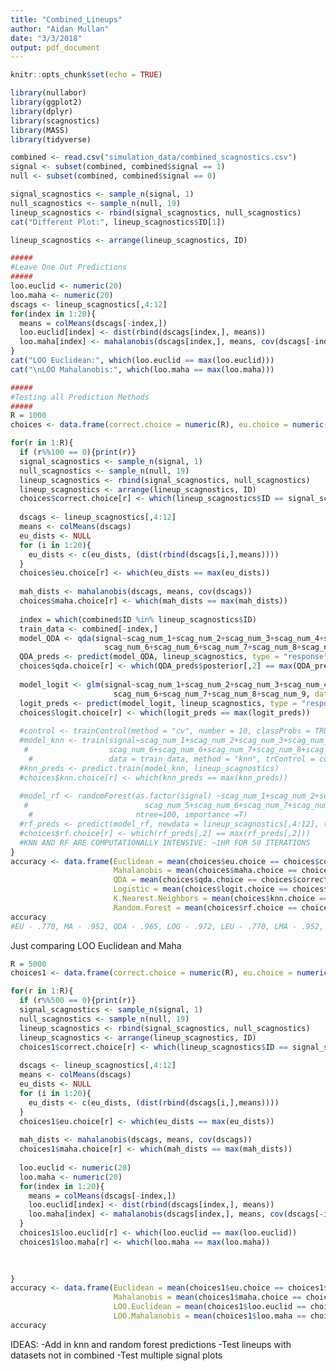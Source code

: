 ```yaml
---
title: "Combined_Lineups"
author: "Aidan Mullan"
date: "3/3/2018"
output: pdf_document
---
```


```r
knitr::opts_chunk$set(echo = TRUE)
```

```r
library(nullabor)
library(ggplot2)
library(dplyr)
library(scagnostics)
library(MASS)
library(tidyverse)

combined <- read.csv("simulation_data/combined_scagnostics.csv")
signal <- subset(combined, combined$signal == 1)
null <- subset(combined, combined$signal == 0)
```

```r
signal_scagnostics <- sample_n(signal, 1)
null_scagnostics <- sample_n(null, 19)
lineup_scagnostics <- rbind(signal_scagnostics, null_scagnostics)
cat("Different Plot:", lineup_scagnostics$ID[1])

lineup_scagnostics <- arrange(lineup_scagnostics, ID)
```

```r
#####
#Leave One Out Predictions
#####
loo.euclid <- numeric(20)
loo.maha <- numeric(20)
dscags <- lineup_scagnostics[,4:12]
for(index in 1:20){
  means = colMeans(dscags[-index,])
  loo.euclid[index] <- dist(rbind(dscags[index,], means))
  loo.maha[index] <- mahalanobis(dscags[index,], means, cov(dscags[-index,]))
}
cat("LOO Euclidean:", which(loo.euclid == max(loo.euclid)))
cat("\nLOO Mahalanobis:", which(loo.maha == max(loo.maha)))
```


```r
#####
#Testing all Prediction Methods
#####
R = 1000
choices <- data.frame(correct.choice = numeric(R), eu.choice = numeric(R), maha.choice = numeric(R), qda.choice = numeric(R), logit.choice = numeric(R), knn.choice = numeric(R), rf.choice = numeric(R))

for(r in 1:R){
  if (r%%100 == 0){print(r)}
  signal_scagnostics <- sample_n(signal, 1)
  null_scagnostics <- sample_n(null, 19)
  lineup_scagnostics <- rbind(signal_scagnostics, null_scagnostics)
  lineup_scagnostics <- arrange(lineup_scagnostics, ID)
  choices$correct.choice[r] <- which(lineup_scagnostics$ID == signal_scagnostics$ID)
  
  dscags <- lineup_scagnostics[,4:12]
  means <- colMeans(dscags)
  eu_dists <- NULL
  for (i in 1:20){
    eu_dists <- c(eu_dists, (dist(rbind(dscags[i,],means))))
  }
  choices$eu.choice[r] <- which(eu_dists == max(eu_dists))
  
  mah_dists <- mahalanobis(dscags, means, cov(dscags))
  choices$maha.choice[r] <- which(mah_dists == max(mah_dists))
  
  index = which(combined$ID %in% lineup_scagnostics$ID)
  train_data <- combined[-index,]
  model_QDA <- qda(signal~scag_num_1+scag_num_2+scag_num_3+scag_num_4+scag_num_5+
                     scag_num_6+scag_num_6+scag_num_7+scag_num_8+scag_num_9, data = train_data)
  QDA_preds <- predict(model_QDA, lineup_scagnostics, type = "response")
  choices$qda.choice[r] <- which(QDA_preds$posterior[,2] == max(QDA_preds$posterior[,2]))
  
  model_logit <- glm(signal~scag_num_1+scag_num_2+scag_num_3+scag_num_4+scag_num_5+
                       scag_num_6+scag_num_7+scag_num_8+scag_num_9, data = train_data, family ="binomial")
  logit_preds <- predict(model_logit, lineup_scagnostics, type = "response")
  choices$logit.choice[r] <- which(logit_preds == max(logit_preds))
  
  #control <- trainControl(method = "cv", number = 10, classProbs = TRUE, returnData = TRUE)
  #model_knn <- train(signal~scag_num_1+scag_num_2+scag_num_3+scag_num_4+scag_num_5+
   #                  scag_num_6+scag_num_6+scag_num_7+scag_num_8+scag_num_9, 
    #                 data = train_data, method = "knn", trControl = control)
  #knn_preds <- predict.train(model_knn, lineup_scagnostics)
  #choices$knn.choice[r] <- which(knn_preds == max(knn_preds))
  
  #model_rf <- randomForest(as.factor(signal) ~scag_num_1+scag_num_2+scag_num_3+scag_num_4+
   #                          scag_num_5+scag_num_6+scag_num_7+scag_num_8+scag_num_9, data = train_data,
    #                       ntree=100, importance =T)
  #rf_preds <- predict(model_rf, newdata = lineup_scagnostics[,4:12], type = "prob")
  #choices$rf.choice[r] <- which(rf_preds[,2] == max(rf_preds[,2]))
  #KNN AND RF ARE COMPUTATIONALLY INTENSIVE: ~1HR FOR 50 ITERATIONS
}
accuracy <- data.frame(Euclidean = mean(choices$eu.choice == choices$correct.choice), 
                       Mahalanobis = mean(choices$maha.choice == choices$correct.choice),
                       QDA = mean(choices$qda.choice == choices$correct.choice),
                       Logistic = mean(choices$logit.choice == choices$correct.choice),
                       K.Nearest.Neighbors = mean(choices$knn.choice == choices$correct.choice),
                       Random.Forest = mean(choices$rf.choice == choices$correct.choice))
accuracy
#EU - .770, MA - .952, QDA - .965, LOG - .972, LEU - .770, LMA - .952, KNN - , RF - 
```


Just comparing LOO Euclidean and Maha
```r
R = 5000
choices1 <- data.frame(correct.choice = numeric(R), eu.choice = numeric(R), maha.choice = numeric(R), loo.euclid = numeric(R), loo.maha = numeric(R), rf.choice = numeric(R), knn.choice = numeric(R))

for(r in 1:R){
  if (r%%500 == 0){print(r)}
  signal_scagnostics <- sample_n(signal, 1)
  null_scagnostics <- sample_n(null, 19)
  lineup_scagnostics <- rbind(signal_scagnostics, null_scagnostics)
  lineup_scagnostics <- arrange(lineup_scagnostics, ID)
  choices1$correct.choice[r] <- which(lineup_scagnostics$ID == signal_scagnostics$ID)
  
  dscags <- lineup_scagnostics[,4:12]
  means <- colMeans(dscags)
  eu_dists <- NULL
  for (i in 1:20){
    eu_dists <- c(eu_dists, (dist(rbind(dscags[i,],means))))
  }
  choices1$eu.choice[r] <- which(eu_dists == max(eu_dists))
  
  mah_dists <- mahalanobis(dscags, means, cov(dscags))
  choices1$maha.choice[r] <- which(mah_dists == max(mah_dists))
  
  loo.euclid <- numeric(20)
  loo.maha <- numeric(20)
  for(index in 1:20){
    means = colMeans(dscags[-index,])
    loo.euclid[index] <- dist(rbind(dscags[index,], means))
    loo.maha[index] <- mahalanobis(dscags[index,], means, cov(dscags[-index,]))
  }
  choices1$loo.euclid[r] <- which(loo.euclid == max(loo.euclid))
  choices1$loo.maha[r] <- which(loo.maha == max(loo.maha))
  

  
}
accuracy <- data.frame(Euclidean = mean(choices1$eu.choice == choices1$correct.choice), 
                       Mahalanobis = mean(choices1$maha.choice == choices1$correct.choice),
                       LOO.Euclidean = mean(choices1$loo.euclid == choices1$correct.choice),
                       LOO.Mahalanobis = mean(choices1$loo.maha == choices1$correct.choice))
accuracy

```

IDEAS:
-Add in knn and random forest predictions
-Test lineups with datasets not in combined
-Test multiple signal plots


